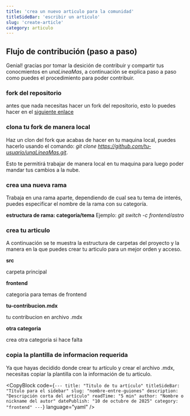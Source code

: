 ```yaml
---
title: 'crea un nuevo articulo para la comunidad'
titleSideBar: 'escribir un articulo'
slug: 'create-article'
category: articulo
---
```



## Flujo de contribución (paso a paso)

Genial! gracias por tomar la desición de contribuir y compartir tus conocmientos en _unaLineaMas_, a continuación se explica paso a paso como puedes el procedimiento para poder contribuir.

### fork del repositorio
antes que nada necesitas hacer un fork del repositorio, esto lo puedes hacer en el [siguiente enlace](https://github.com/INKINSS/unaLineaMas)

### clona tu fork de manera local
Haz un clon del fork que acabas de hacer en tu maquina local, puedes hacerlo usando el comando: _git clone https://github.com/tu-usuario/unaLineaMas.git_.

Esto te permitirá trabajar de manera local en tu maquina para luego poder mandar tus cambios a la nube.

### crea una nueva rama
Trabaja en una rama aparte, dependiendo de cual sea tu tema de interés, puedes especificar el nombre de la rama con su categoría.

**estructura de rama: categoría/tema**
Ejemplo: _git switch -c frontend/astro_

### crea tu articulo
A continuación se te muestra la estructura de carpetas del proyecto y la manera en la que puedes crear tu articulo para un mejor orden y acceso.

<div class='flex flex-col md:flex-row gap-5 items-center mt-5 mb-10'>
<Structure />
<section>
    <strong>src</strong>
    <p style={{margin:'0px'}}>carpeta principal</p>
    <strong>frontend</strong>
    <p style={{margin:'0px'}}>categoria para temas de frontend</p>
    <strong>tu-contribucion.mdx</strong>
    <p style={{margin:'0px'}}>tu contribucion en archivo .mdx</p>
    <strong>otra categoria</strong>
    <p style={{margin:'0px'}}>crea otra categoria si hace falta</p>
</section>
</div>

### copia la plantilla de informacion requerida

Ya que hayas decidido donde crear tu artículo y crear el archivo .mdx, necesitas copiar la plantilla con la información de tu articulo.

<CopyBlock code={`---
title: "Titulo de tu artículo"
titleSideBar: "Título para el sidebar"
slug: "nombre-entre-guiones"
description: "Descripción corta del artículo"
readTime: "5 min"
author: "Nombre o nickname del autor"
datePublish: "10 de octubre de 2025"
category: "frontend"
---`} language="yaml" />

